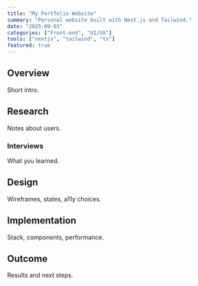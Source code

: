 ```yaml
---
title: "My Portfolio Website"
summary: "Personal website built with Next.js and Tailwind."
date: "2025-09-03"
categories: ["Front-end", "UI/UX"]
tools: ["nextjs", "tailwind", "ts"]
featured: true
---
```


## Overview
Short intro.

## Research
Notes about users.

### Interviews
What you learned.

## Design
Wireframes, states, a11y choices.

## Implementation
Stack, components, performance.

## Outcome
Results and next steps.
